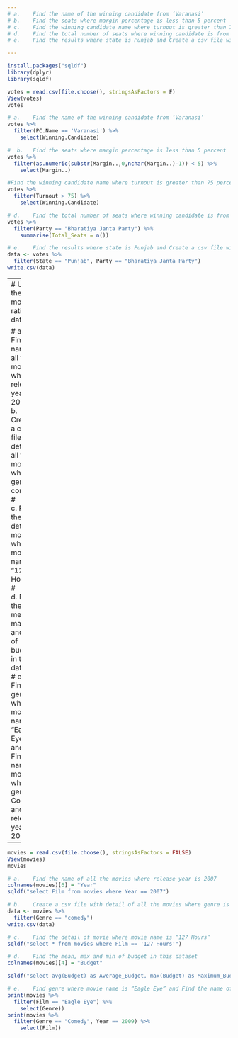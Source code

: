 ---
# a.	Find the name of the winning candidate from ‘Varanasi’
# b.	Find the seats where margin percentage is less than 5 percent
# c.	Find the winning candidate name where turnout is greater than 75 percent 
# d.	Find the total number of seats where winning candidate is from Bharatiya Janta Party
# e.	Find the results where state is Punjab and Create a csv file with detail of all the winning candidate for Bhartiya Janta Party

---
```{r}
install.packages("sqldf")
library(dplyr)
library(sqldf)
```

```{r}
votes = read.csv(file.choose(), stringsAsFactors = F)
View(votes)
votes
```

```{r}
# a.	Find the name of the winning candidate from ‘Varanasi’
votes %>%
  filter(PC.Name == 'Varanasi') %>%
    select(Winning.Candidate)
```


```{r}
#  b.	Find the seats where margin percentage is less than 5 percent
votes %>%
  filter(as.numeric(substr(Margin..,0,nchar(Margin..)-1)) < 5) %>%
    select(Margin..)

```


```{r}
#Find the winning candidate name where turnout is greater than 75 percent 
votes %>%
  filter(Turnout > 75) %>%
    select(Winning.Candidate)
```


```{r}
# d.	Find the total number of seats where winning candidate is from Bharatiya Janta Party
votes %>%
  filter(Party == "Bharatiya Janta Party") %>%
    summarise(Total_Seats = n())
```


```{r}
# e.	Find the results where state is Punjab and Create a csv file with detail of all the winning candidate for Bhartiya Janta Party
data <- votes %>%
  filter(State == "Punjab", Party == "Bharatiya Janta Party")
write.csv(data)
```
---
# Use the movie ratings dataset

# a.	Find the name of all the movies where release year is 2007
# b.	Create a csv file with detail of all the movies where genre is comedy
# c.	Find the detail of movie where movie name is “127 Hours”
# d.	Find the mean, max and min of budget in this dataset
# e.	Find genre where movie name is “Eagle Eye” and Find the name of movies where genre is Comedy and release year is 2009

---

```{r}
movies = read.csv(file.choose(), stringsAsFactors = FALSE)
View(movies)
movies
```


```{r}
# a.	Find the name of all the movies where release year is 2007
colnames(movies)[6] = "Year"
sqldf("select Film from movies where Year == 2007")
```


```{r}
# b.	Create a csv file with detail of all the movies where genre is comedy
data <- movies %>%
  filter(Genre == "comedy")
write.csv(data)
```


```{r}
# c.	Find the detail of movie where movie name is “127 Hours”
sqldf("select * from movies where Film == '127 Hours'")
```


```{r}
# d.	Find the mean, max and min of budget in this dataset
colnames(movies)[4] = "Budget"

sqldf("select avg(Budget) as Average_Budget, max(Budget) as Maximum_Budget, min(Budget) as Minimum_Budget from movies")

```


```{r}
# e.	Find genre where movie name is “Eagle Eye” and Find the name of movies where genre is Comedy and release year is 2009
print(movies %>%
  filter(Film == "Eagle Eye") %>%
    select(Genre))
print(movies %>%
  filter(Genre == "Comedy", Year == 2009) %>%
    select(Film))

```


```{r}
```


```{r}
```


```{r}
```


```{r}
```


```{r}
```


```{r}
```


```{r}
```


```{r}
```


```{r}
```


```{r}
```


```{r}
```


```{r}
```


```{r}
```


```{r}
```


```{r}
```


```{r}
```


```{r}
```


```{r}
```

